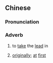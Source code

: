 {{also|当先}}
==Chinese==
{{zh-forms|s=当先}}

===Pronunciation===
{{zh-pron
|m=dāngxiān
|cat=adv
}}

===Adverb===
{{zh-adv}}

# {{lb|zh|literary}} to [[take]] the [[lead]] in
# {{lb|zh|literary}} [[originally]]; [[at]] [[first]]